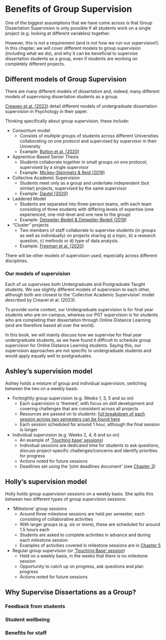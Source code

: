 # Benefits of Group Supervision {#benefits}

One of the biggest assumptions that we have come across is that Group Dissertation Supervision is only possible if all students work on a single project (e.g. looking at different variables) together. 

However, this is not a requirement (and is not how we run our supervision!). In this chapter, we will cover different models to group supervision (including what we do), and why it can be beneficial to supervise dissertation students as a group, even if students are working on completely different projects. 

## Different models of Group Supervision 

There are many different models of dissertation and, indeed, many different models of supervising dissertation students as a group. 

[Creaven et al. (2023)](https://doi.org/10.1525/collabra.90216){target="_blank"} detail different models of undergraduate dissertation supervision in Psychology in their paper. 

Thinking specifically about group supervision, these include:

- Consortium model
  - Consists of multiple groups of students across different Universities collaborating on one protocol and supervised by supervisor in their University
  - Example: [Button et al. (2020)](https://doi.org/10.1177/1475725719857659){target="_blank"} 
- Apprentice-Based Senior Thesis
  - Students collaborate together in small groups on one protocol; supervised by a single supervisor
  - Example: [Mickey-Steinmetz & Reid (2019)](https://doi.org/10.3389/fpsyg.2019.00196){target="_blank"} 
- Collective Academic Supervision
  - Students meet only as a group and undertake independent (but similar) projects, supervised by the same supervisor
  - Example: [Dautel (2020)](https://doi.org/10.53841/bpsptr.2020.26.1.18){target="_blank"}
- Laddered Model
  - Students are separated into three-person teams, with each team consisting of three students with differing levels of expertise (one experienced, one mid-level and one new to the group)
  - Example: [Detweiler-Bedell & Detweiler-Bedell (2019)](https://doi.org/10.3389/fpsyg.2019.00133){target="_blank"}
- "Cluster" projects 
  - Two members of staff collaborate to supervise students (in groups as well as individually) on projects sharing a) a topic, b) a research question, c) methods or d) type of data analysis. 
  - Example: [Freeman et al. (2020)](https://doi.org/10.53841/bpsptr.2020.26.1.39){target="_blank"}

There will be other models of supervision used, especially across different disciplines. 

### Our models of supervision

Each of us supervises both Undergraduate and Postgraduate Taught students. We use slightly different models of supervision to each other, although both are closest to the 'Collective Academic Supervision' model described by Creavel et al. (2023). 

To provide some context, our Undergraduate supervision is for final year students who are on-campus, whereas our PGT supervision is for students who are completing their dissertation through Online Distance Learning (and are therefore based all over the world).

In this book, we will mainly discuss how we supervise for final year undergraduate students, as we have found it difficult to schedule group supervision for Online Distance Learning students. Saying this, our supervision approaches are not specific to undergraduate students and would apply equally well to postgraduates. 

::: {.callout-warning icon=false}

## Ashley's supervision model

Ashley holds a mixture of group and individual supervision, switching between the two on a weekly basis:

- Fortnightly group supervision (e.g. Weeks 1, 3, 5 and so on) 
  - Each supervision is 'themed', with focus on skill development and covering challenges that are consistent across all projects
  - Resources are passed on to students: [full breakdown of each session across two semesters can be found here](https://ashleyerobertson.github.io/group_supervision/){target="_blank"}
  - Each session scheduled for around 1 hour, although the final session is longer
- Individual supervision (e.g. Weeks 2, 4, 6 and so on)
  - An example of ['Touching base' sessions](#supervision_types))
  - Individual sessions are dedicated time for students to ask questions, discuss project-specific challenges/concerns and identify priorities for progress
  - Actions noted for future sessions
  - Deadlines set using the 'joint deadlines document' (see [Chapter 3](#set_up))

:::

::: {.callout-warning icon=false}

## Holly's supervision model

Holly holds group supervision sessions on a weekly basis. She splits this between two different types of group supervision sessions:

- 'Milestone' group sessions
  - Around three milestone sessions are held per semester, each consisting of collaborative activities
  - With larger groups (e.g. six or more), these are scheduled for around 1.5 hours each
  - Students are asked to complete activities in advance and during each milestone session
  - Examples of activities covered in milestone sessions are in [Chapter 5](#supervision_examples)
- Regular group supervision (or ['Touching Base' session](#supervision_types))
  - Held on a weekly basis, in the weeks that there is no milestone session
  - Opportunity to catch up on progress, ask questions and plan progress
  - Actions noted for future sessions

:::


## Why Supervise Dissertations as a Group? 

### Feedback from students  

### Student wellbeing  


### Benefits for staff 


 
